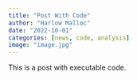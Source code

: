 ```yaml
---
title: "Post With Code"
author: "Harlow Malloc"
date: "2022-10-01"
categories: [news, code, analysis]
image: "image.jpg"
---
```


This is a post with executable code.
